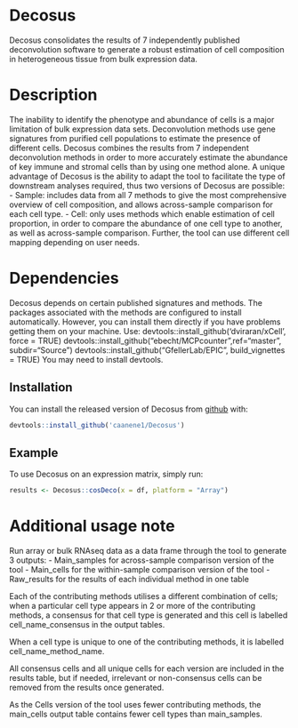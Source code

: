 # Decosus
Decosus consolidates the results of 7 independently published deconvolution software to generate a robust estimation of cell composition in heterogeneous tissue from bulk expression data.

# Description
The inability to identify the phenotype and abundance of cells is a major limitation of bulk expression data sets. Deconvolution methods use gene signatures from purified cell populations to estimate the presence of different cells. Decosus combines the results from 7 independent deconvolution methods in order to more accurately estimate the abundance of key immune and stromal cells than by using one method alone. A unique advantage of Decosus is the ability to adapt the tool to facilitate the type of downstream analyses required, thus two versions of Decosus are possible: 
 - Sample: includes data from all 7 methods to give the most comprehensive overview of cell composition, and allows across-sample comparison for each cell type.
 - Cell: only uses methods which enable estimation of cell proportion, in order to  compare the abundance of one cell type to another, as well as across-sample comparison. 
Further, the tool can use different cell mapping depending on user needs.


# Dependencies
Decosus depends on certain published signatures and methods. The packages associated with the methods are configured to install automatically. However, you can install them directly if you have problems getting them on your machine.
Use: 
  devtools::install_github('dviraran/xCell', force = TRUE)
  devtools::install_github("ebecht/MCPcounter",ref="master", subdir="Source")
  devtools::install_github("GfellerLab/EPIC", build_vignettes = TRUE)
You may need to install devtools.

## Installation
You can install the released version of Decosus from [github](https://github.com/caanene1) with:

``` r
devtools::install_github('caanene1/Decosus')
```

## Example
To use Decosus on an expression matrix, simply run: 
```r
results <- Decosus::cosDeco(x = df, platform = "Array")
```

# Additional usage note
Run array or bulk RNAseq data as a data frame through the tool to generate 3 outputs:
 - Main_samples for across-sample comparison version of the tool
 - Main_cells for the within-sample comparison version of the tool
 - Raw_results for the results of each individual method in one table

Each of the contributing methods utilises a different combination of cells; when a particular cell type appears in 2 or more of the contributing methods, a consensus for that cell type is generated and this cell is labelled cell_name_consensus in the output tables.

When a cell type is unique to one of the contributing methods, it is labelled cell_name_method_name.

All consensus cells and all unique cells for each version are included in the results table, but if needed, irrelevant or non-consensus cells can be removed from the results once generated.

As the Cells version of the tool uses fewer contributing methods, the main_cells output table contains fewer cell types than main_samples. 
